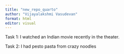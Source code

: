 ```yaml
---
title: "new_repo_quarto"
author: "Vijayalakshmi Vasudevan"
format: html
editor: visual
---
```


Task 1: I watched an Indian movie recently in the theater.

Task 2: I had pesto pasta from crazy noodles
